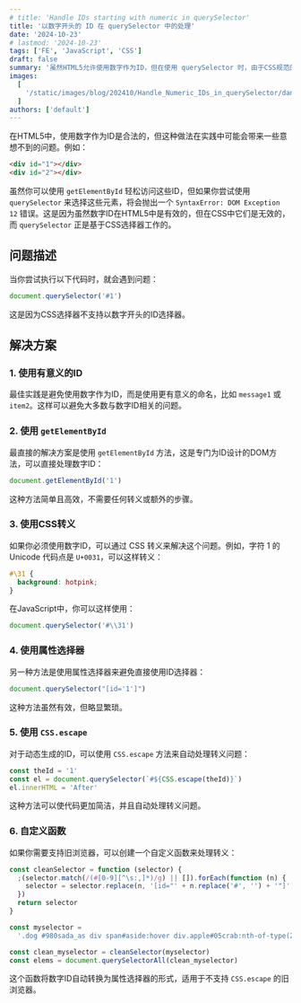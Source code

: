```yaml
---
# title: 'Handle IDs starting with numeric in querySelector'
title: '以数字开头的 ID 在 querySelector 中的处理'
date: '2024-10-23'
# lastmod: '2024-10-23'
tags: ['FE', 'JavaScript', 'CSS']
draft: false
summary: '虽然HTML5允许使用数字作为ID，但在使用 querySelector 时，由于CSS规范的限制，需要采取额外步骤来正确选择这些元素 ...'
images:
  [
    '/static/images/blog/202410/Handle_Numeric_IDs_in_querySelector/daniel-sessler-iCPp9I-LnMU-unsplash.webp',
  ]
authors: ['default']
---
```


在HTML5中，使用数字作为ID是合法的，但这种做法在实践中可能会带来一些意想不到的问题。例如：

```html
<div id="1"></div>
<div id="2"></div>
```

虽然你可以使用 `getElementById` 轻松访问这些ID，但如果你尝试使用 `querySelector` 来选择这些元素，将会抛出一个 `SyntaxError: DOM Exception 12` 错误。这是因为虽然数字ID在HTML5中是有效的，但在CSS中它们是无效的，而 `querySelector` 正是基于CSS选择器工作的。

## 问题描述

当你尝试执行以下代码时，就会遇到问题：

```js
document.querySelector('#1')
```

这是因为CSS选择器不支持以数字开头的ID选择器。

## 解决方案

### 1. 使用有意义的ID

最佳实践是避免使用数字作为ID，而是使用更有意义的命名，比如 `message1` 或 `item2`。这样可以避免大多数与数字ID相关的问题。

### 2. 使用 `getElementById`

最直接的解决方案是使用 `getElementById` 方法，这是专门为ID设计的DOM方法，可以直接处理数字ID：

```js
document.getElementById('1')
```

这种方法简单且高效，不需要任何转义或额外的步骤。

### 3. 使用CSS转义

如果你必须使用数字ID，可以通过 CSS 转义来解决这个问题。例如，字符 1 的 Unicode 代码点是 `U+0031`，可以这样转义：

```css
#\31 {
  background: hotpink;
}
```

在JavaScript中，你可以这样使用：

```js
document.querySelector('#\\31')
```

### 4. 使用属性选择器

另一种方法是使用属性选择器来避免直接使用ID选择器：

```js
document.querySelector("[id='1']")
```

这种方法虽然有效，但略显繁琐。

### 5. 使用 `CSS.escape`

对于动态生成的ID，可以使用 `CSS.escape` 方法来自动处理转义问题：

```js
const theId = '1'
const el = document.querySelector(`#${CSS.escape(theId)}`)
el.innerHTML = 'After'
```

这种方法可以使代码更加简洁，并且自动处理转义问题。

### 6. 自定义函数

如果你需要支持旧浏览器，可以创建一个自定义函数来处理转义：

```js
const cleanSelector = function (selector) {
  ;(selector.match(/(#[0-9][^\s:,]*)/g) || []).forEach(function (n) {
    selector = selector.replace(n, '[id="' + n.replace('#', '') + '"]')
  })
  return selector
}

const myselector =
  '.dog #980sada_as div span#aside:hover div.apple#05crab:nth-of-type(2), .ginger #2_green_div, div.cupcake #darwin p#23434-346365-53453'

const clean_myselector = cleanSelector(myselector)
const elems = document.querySelectorAll(clean_myselector)
```

这个函数将数字ID自动转换为属性选择器的形式，适用于不支持 `CSS.escape` 的旧浏览器。
